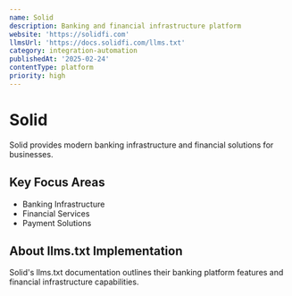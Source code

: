 ```yaml
---
name: Solid
description: Banking and financial infrastructure platform
website: 'https://solidfi.com'
llmsUrl: 'https://docs.solidfi.com/llms.txt'
category: integration-automation
publishedAt: '2025-02-24'
contentType: platform
priority: high
---
```


# Solid

Solid provides modern banking infrastructure and financial solutions for businesses.

## Key Focus Areas

- Banking Infrastructure
- Financial Services
- Payment Solutions

## About llms.txt Implementation

Solid's llms.txt documentation outlines their banking platform features and financial infrastructure capabilities.
